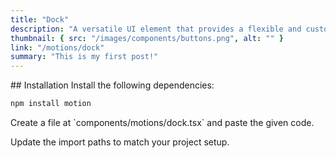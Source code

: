 ```yaml
---
title: "Dock"
description: "A versatile UI element that provides a flexible and customizable way to organize and display menu items within your application."
thumbnail: { src: "/images/components/buttons.png", alt: "" }
link: "/motions/dock"
summary: "This is my first post!"
---
```


<ComponentPreview name="dock-demo" />
## Installation

<Steps>
<Step>
Install the following dependencies:
</Step>

```bash
npm install motion
```

<Step>
Create a file at `components/motions/dock.tsx` and paste the given code.
</Step>

<CollapsibleSource name="dock" />

<Step>Update the import paths to match your project setup.</Step>

</Steps>
